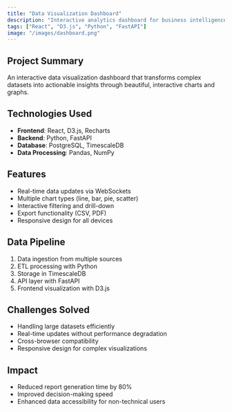 ```yaml
---
title: "Data Visualization Dashboard"
description: "Interactive analytics dashboard for business intelligence"
tags: ["React", "D3.js", "Python", "FastAPI"]
image: "/images/dashboard.png"
---
```


## Project Summary

An interactive data visualization dashboard that transforms complex datasets into actionable insights through beautiful, interactive charts and graphs.

## Technologies Used

- **Frontend**: React, D3.js, Recharts
- **Backend**: Python, FastAPI
- **Database**: PostgreSQL, TimescaleDB
- **Data Processing**: Pandas, NumPy

## Features

- Real-time data updates via WebSockets
- Multiple chart types (line, bar, pie, scatter)
- Interactive filtering and drill-down
- Export functionality (CSV, PDF)
- Responsive design for all devices

## Data Pipeline

1. Data ingestion from multiple sources
2. ETL processing with Python
3. Storage in TimescaleDB
4. API layer with FastAPI
5. Frontend visualization with D3.js

## Challenges Solved

- Handling large datasets efficiently
- Real-time updates without performance degradation
- Cross-browser compatibility
- Responsive design for complex visualizations

## Impact

- Reduced report generation time by 80%
- Improved decision-making speed
- Enhanced data accessibility for non-technical users
